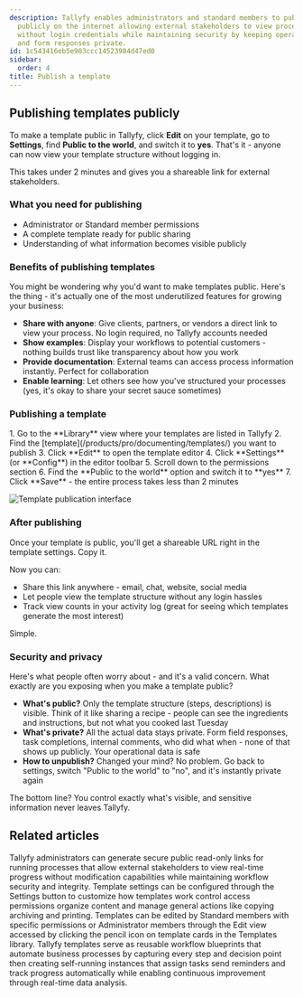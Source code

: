 ```yaml
---
description: Tallyfy enables administrators and standard members to publish templates
  publicly on the internet allowing external stakeholders to view process structures
  without login credentials while maintaining security by keeping operational data
  and form responses private.
id: 1c543416eb5e903ccc14523984d47ed0
sidebar:
  order: 4
title: Publish a template
---
```



## Publishing templates publicly

To make a template public in Tallyfy, click **Edit** on your template, go to **Settings**, find **Public to the world**, and switch it to **yes**. That's it - anyone can now view your template structure without logging in.

This takes under 2 minutes and gives you a shareable link for external stakeholders.

### What you need for publishing
- Administrator or Standard member permissions
- A complete template ready for public sharing
- Understanding of what information becomes visible publicly

### Benefits of publishing templates
You might be wondering why you'd want to make templates public. Here's the thing - it's actually one of the most underutilized features for growing your business:

- **Share with anyone**: Give clients, partners, or vendors a direct link to view your process. No login required, no Tallyfy accounts needed
- **Show examples**: Display your workflows to potential customers - nothing builds trust like transparency about how you work
- **Provide documentation**: External teams can access process information instantly. Perfect for collaboration
- **Enable learning**: Let others see how you've structured your processes (yes, it's okay to share your secret sauce sometimes)

### Publishing a template

<Steps>
1. Go to the **Library** view where your templates are listed in Tallyfy
2. Find the [template](/products/pro/documenting/templates/) you want to publish
3. Click **Edit** to open the template editor
4. Click **Settings** (or **Config**) in the editor toolbar
5. Scroll down to the permissions section
6. Find the **Public to the world** option and switch it to **yes**
7. Click **Save** - the entire process takes less than 2 minutes
</Steps>

![Template publication interface](https://screenshots.tallyfy.com/tallyfy%2Fpro%2Fdesktop-light-public-template.png)

### After publishing

Once your template is public, you'll get a shareable URL right in the template settings. Copy it.

Now you can:
- Share this link anywhere - email, chat, website, social media
- Let people view the template structure without any login hassles
- Track view counts in your activity log (great for seeing which templates generate the most interest)

Simple.

### Security and privacy
Here's what people often worry about - and it's a valid concern. What exactly are you exposing when you make a template public?

- **What's public?** Only the template structure (steps, descriptions) is visible. Think of it like sharing a recipe - people can see the ingredients and instructions, but not what you cooked last Tuesday
- **What's private?** All the actual data stays private. Form field responses, task completions, internal comments, who did what when - none of that shows up publicly. Your operational data is safe
- **How to unpublish?** Changed your mind? No problem. Go back to settings, switch "Public to the world" to "no", and it's instantly private again

The bottom line? You control exactly what's visible, and sensitive information never leaves Tallyfy.


## Related articles
<CardGrid>
<LinkTitleCard header="<b>Processes > Make a process visible to outsiders or guests</b>" href="/products/pro/tracking-and-tasks/processes/make-a-process-public/" > Tallyfy administrators can generate secure public read-only links for running processes that allow external stakeholders to view real-time progress without modification capabilities while maintaining workflow security and integrity. </LinkTitleCard>
<LinkTitleCard header="<b>Templates > Configure your template</b>" href="/products/pro/documenting/templates/config/" > Template settings can be configured through the Settings button to customize how templates work control access permissions organize content and manage general actions like copying archiving and printing. </LinkTitleCard>
<LinkTitleCard header="<b>Templates > Edit a template</b>" href="/products/pro/documenting/templates/edit-templates/" > Templates can be edited by Standard members with specific permissions or Administrator members through the Edit view accessed by clicking the pencil icon on template cards in the Templates library. </LinkTitleCard>
<LinkTitleCard header="<b>Documenting > Templates</b>" href="/products/pro/documenting/templates/" > Tallyfy templates serve as reusable workflow blueprints that automate business processes by capturing every step and decision point then creating self-running instances that assign tasks send reminders and track progress automatically while enabling continuous improvement through real-time data analysis. </LinkTitleCard>
</CardGrid>